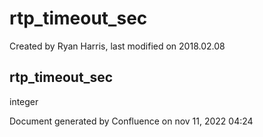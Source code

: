 
# rtp_timeout_sec 

 Created by  Ryan Harris, last modified on 2018.02.08

## rtp_timeout_sec

integer

Document generated by Confluence on nov 11, 2022 04:24
